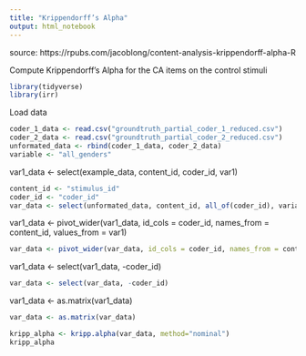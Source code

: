 ```yaml
---
title: "Krippendorff’s Alpha"
output: html_notebook
---
```


source: https://rpubs.com/jacoblong/content-analysis-krippendorff-alpha-R

Compute Krippendorff's Alpha for the CA items on the control stimuli

```r
library(tidyverse)
library(irr)
```

Load data

```r
coder_1_data <- read.csv("groundtruth_partial_coder_1_reduced.csv")
coder_2_data <- read.csv("groundtruth_partial_coder_2_reduced.csv")
unformated_data <- rbind(coder_1_data, coder_2_data)
variable <- "all_genders"

```

var1_data <- select(example_data, content_id, coder_id, var1)

```r
content_id <- "stimulus_id"
coder_id <- "coder_id"
var_data <- select(unformated_data, content_id, all_of(coder_id), variable)
```

var1_data <- pivot_wider(var1_data, id_cols = coder_id, names_from = content_id, values_from = var1)

```r
var_data <- pivot_wider(var_data, id_cols = coder_id, names_from = content_id, values_from = variable)
```

var1_data <- select(var1_data, -coder_id)

```r
var_data <- select(var_data, -coder_id)
```

var1_data <- as.matrix(var1_data)

```r
var_data <- as.matrix(var_data)
```

```r
kripp_alpha <- kripp.alpha(var_data, method="nominal")
kripp_alpha
```

```r

```